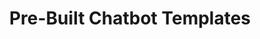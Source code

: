 ---
title: "Pre-Built Chatbot Templates"
description: "This page contains all the necessary information regrading using the pre built chatbot templates provided by BotPenguin"
---